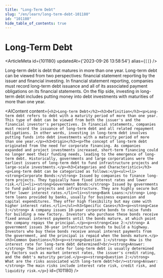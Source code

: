 ```yaml
---
title: "Long-Term Debt"
slug: "/en/learn/long-term-debt-101180"
id: "101180"
hide_table_of_contents: true
---
```



# Long-Term Debt

<ArticleMeta id={101180} updatedAt={'2023-09-26 13:58:54'} alias={`[]`} />
<div className='border-solid border-b border-t-0 my-4 border-[var(--ifm-color-gray-300)]' />

Long-term debt is debt that matures in more than one year. Long-term debt can be viewed from two perspectives: financial statement reporting by the issuer and financial investing. In financial statement reporting, companies must record long-term debt issuance and all of its associated payment obligations on its financial statements. On the flip side, investing in long-term debt includes putting money into debt investments with maturities of more than one year.

<AIContent content={`<h2>Long-term Debt</h2><h3>Definition</h3><p>Long-term debt refers to debt with a maturity period of more than one year. This type of debt can be viewed from both the issuer's and the financial investor's perspectives. In financial statements, companies must record the issuance of long-term debt and all related repayment obligations. In other words, investing in long-term debt involves putting funds into debt investments with a maturity period of more than one year.</p><h3>Origin</h3><p>The concept of long-term debt originated from the need for corporate financing. As companies expanded and project investments increased, short-term financing could no longer meet their funding needs, leading to the emergence of long-term debt. Historically, governments and large corporations were the earliest issuers of long-term debt to fund infrastructure projects and large-scale investments.</p><h3>Categories and Characteristics</h3><p>Long-term debt can be categorized as follows:</p><ul><li><strong>Corporate Bonds:</strong> Issued by companies to finance long-term projects. They typically have fixed interest rates and lower risk.</li><li><strong>Government Bonds:</strong> Issued by governments to fund public projects and infrastructure. They are highly secure but offer lower interest rates.</li><li><strong>Bank Loans:</strong> Long-term loans provided by banks, usually for business expansion and capital expenditures. They offer high flexibility but may come with higher interest rates.</li></ul><h3>Specific Cases</h3><p><strong>Case 1:</strong> A company issues 10-year corporate bonds to raise funds for building a new factory. Investors who purchase these bonds receive fixed annual interest payments until the bonds mature, at which point the company repays the principal.</p><p><strong>Case 2:</strong> A government issues 30-year infrastructure bonds to build a highway. Investors who buy these bonds receive annual interest payments from the government, and the principal is repaid when the bonds mature.</p><h3>Common Questions</h3><p><strong>Question 1:</strong> How is the interest rate for long-term debt determined?<br/><strong>Answer:</strong> The interest rate for long-term debt is usually determined by factors such as market interest rates, the issuer's credit rating, and the debt's maturity period.</p><p><strong>Question 2:</strong> What are the risks associated with long-term debt?<br/><strong>Answer:</strong> The main risks include interest rate risk, credit risk, and liquidity risk.</p>`} id={101180} />
